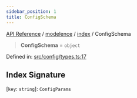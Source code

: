```yaml
---
sidebar_position: 1
title: ConfigSchema
---
```


[API Reference](/api-reference/modelence/index/type-aliases/../../../index) / [modelence](/api-reference/modelence/index/type-aliases/../../index) / [index](/api-reference/modelence/index/type-aliases/../index) / ConfigSchema

> **ConfigSchema** = `object`

Defined in: [src/config/types.ts:17](https://github.com/modelence/modelence/blob/6e10fb6230818b7ab0ca50262e15fd27cf9d1790/packages/modelence/src/config/types.ts#L17)

## Index Signature

\[`key`: `string`\]: `ConfigParams`
